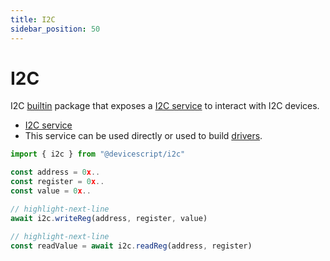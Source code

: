 ```yaml
---
title: I2C
sidebar_position: 50
---
```


# I2C

I2C [builtin](/developer/builtin-packages) package that exposes a [I2C service](/api/clients/i2c/) to interact with I2C devices.

-   [I2C service](/api/clients/i2c/)
-   This service can be used directly or used to build [drivers](./drivers).

```ts skip
import { i2c } from "@devicescript/i2c"

const address = 0x..
const register = 0x..
const value = 0x..

// highlight-next-line
await i2c.writeReg(address, register, value)

// highlight-next-line
const readValue = await i2c.readReg(address, register)
```
